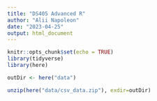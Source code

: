 ```yaml
---
title: "DS405 Advanced R"
author: "Alii Napoleon"
date: "2023-04-25"
output: html_document
---
```


```r
knitr::opts_chunk$set(echo = TRUE)
library(tidyverse)
library(here)
```


```r
outDir <- here("data")

unzip(here("data/csv_data.zip"), exdir=outDir)
```

